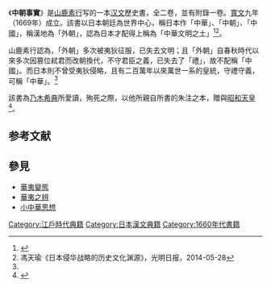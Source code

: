 {{expand|time=2011-06-01T05:29:18+00:00}}
{{japanese|japanese=中朝事実|kana=ちゅうちょうじじつ|romaji=Chūchō jijitsu}}
《'''中朝事實'''》是[[山鹿素行|山鹿素行]]写的一本[[汉文|汉文]]歷史書，全二卷，並有附錄一卷。[[寬文|寬文]]九年（1669年）成立。該書以日本朝廷為世界中心，稱日本作「中華」、「中朝」、「中國」，稱漢地為「外朝」，認為日本才配得上稱為「中華文明之土」<ref name="#1">{{Cite web |url=http://repository.aichi-edu.ac.jp/dspace/bitstream/10424/2886/1/kenjin594754.pdf |title=山鹿素行『中朝事実』における華夷観念 |accessdate=2015-07-24 |archive-date=2015-07-25 |archive-url=https://web.archive.org/web/20150725062730/http://repository.aichi-edu.ac.jp/dspace/bitstream/10424/2886/1/kenjin594754.pdf |dead-url=no }}</ref><ref>馮天瑜《日本侵华战略的历史文化渊源》，光明日报，2014-05-28</ref>。

山鹿素行認為，「外朝」多次被夷狄征服，已失去文明；且「外朝」自春秋時代以來多次因篡位弒君而改朝換代，不守君臣之義，已失去了「禮」，故不配稱「中國」。而日本則不曾受夷狄侵略，且有二百萬年以來萬世一系的皇統，守禮守義，可稱「中華」。<ref name="#1"/>

該書為[[乃木希典|乃木希典]]所愛讀，殉死之際，以他所親自所書的朱注之本，贈與[[昭和天皇|昭和天皇]]<ref>{{cite web | url=https://miko.org/~uraki/kuon/furu/text/chuuchou/chuuchoujijitu.htm | title=中朝事實 | accessdate=2020-08-03 | archive-date=2020-09-23 | archive-url=https://web.archive.org/web/20200923093103/https://miko.org/~uraki/kuon/furu/text/chuuchou/chuuchoujijitu.htm | dead-url=no }}</ref>。

== 参考文献 ==
{{reflist}}
==參見==
*[[華夷變態|華夷變態]]
*[[華夷之辨|華夷之辨]]
*[[小中華思想|小中華思想]]
{{歷史小作品}}

[[Category:江戶時代典籍|Category:江戶時代典籍]]
[[Category:日本漢文典籍|Category:日本漢文典籍]]
[[Category:1660年代書籍|Category:1660年代書籍]]